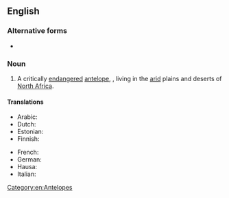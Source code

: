 ==English==

===Alternative forms===
* {{l|en|scimitar oryx}}

===Noun===
{{en-noun|+|scimitar-horned oryx|head=[[scimitar]]-[[horned]] [[oryx]]}}

# A critically [[endangered]] [[antelope]], {{taxlink|Oryx dammah|species|noshow=1}}, living in the [[arid]] plains and deserts of [[North Africa]].

====Translations====
{{trans-top|''Oryx dammah''}}
* Arabic: {{t-needed|ar}}
* Dutch: {{t|nl|sabelantilope|m}}
* Estonian: {{t|et|mõõksarv-orüks}}
* Finnish: {{t|fi|sapelibeisa}}
{{trans-mid}}
* French: {{t+|fr|oryx algazelle|m}}
* German: {{t|de|Säbelantilope|f}}
* Hausa: {{t|ha|mariri}}
* Italian: {{t|it|orice dalle corna a sciabola|m}}
{{trans-bottom}}

[[Category:en:Antelopes]]
